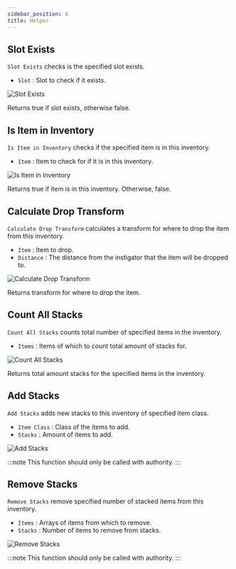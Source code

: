 ```yaml
---
sidebar_position: 4
title: Helper
---
```


 

 

## Slot Exists

`Slot Exists` checks is the specified slot exists.
* `Slot` : Slot to check if it exists.

![Slot Exists](_static/img/helper/slot-exists.png)

Returns true if slot exists, otherwise false.

## Is Item in Inventory

`Is Item in Inventory` checks if the specified item is in this inventory.
* `Item` : Item to check for if it is in this inventory.

![Is Item in Inventory](_static/img/helper/is-item-in-inventory.png)

Returns true if item is in this inventory. Otherwise, false.

## Calculate Drop Transform

`Calculate Drop Transform` calculates a transform for where to drop the item from this inventory.
* `Item` : Item to drop.
* `Distance`  : The distance from the instigator that the item will be dropped to.

![Calculate Drop Transform](_static/img/helper/calculate-drop-transform.png)

Returns transform for where to drop the item.

## Count All Stacks

`Count All Stacks` counts total number of specified items in the inventory.
* `Items`  : Items of which to count total amount of stacks for.

![Count All Stacks](_static/img/helper/count-all-stacks.png)

Returns total amount stacks for the specified items in the inventory.

## Add Stacks

`Add Stacks` adds new stacks to this inventory of specified item class.
* `Item Class`   : Class of the items to add.
* `Stacks`  : Amount of items to add.

![Add Stacks](_static/img/helper/add-stacks.png)

:::note
This function should only be called with authority.
:::

## Remove Stacks

`Remove Stacks` remove specified number of stacked items from this inventory.
* `Items`  : Arrays of items from which to remove.
* `Stacks`  : Number of items to remove from stacks.

![Remove Stacks](_static/img/helper/remove-stacks.png)

:::note
This function should only be called with authority.
:::